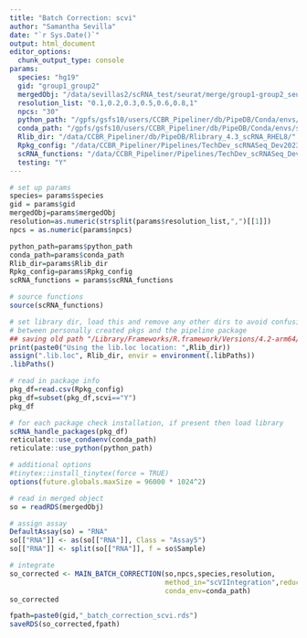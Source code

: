 ```yaml
---
title: "Batch Correction: scvi"
author: "Samantha Sevilla"
date: "`r Sys.Date()`"
output: html_document
editor_options: 
  chunk_output_type: console
params:
  species: "hg19"
  gid: "group1_group2"
  mergedObj: "/data/sevillas2/scRNA_test/seurat/merge/group1-group2_seurat_merged.rds"
  resolution_list: "0.1,0.2,0.3,0.5,0.6,0.8,1"
  npcs: "30"
  python_path: "/gpfs/gsfs10/users/CCBR_Pipeliner/db/PipeDB/Conda/envs/scvi-env/bin"
  conda_path: "/gpfs/gsfs10/users/CCBR_Pipeliner/db/PipeDB/Conda/envs/scvi-env"
  Rlib_dir: "/data/CCBR_Pipeliner/db/PipeDB/Rlibrary_4.3_scRNA_RHEL8/"
  Rpkg_config: "/data/CCBR_Pipeliner/Pipelines/TechDev_scRNASeq_Dev2023/SINCLAIR/conf/Rpack.config"
  scRNA_functions: "/data/CCBR_Pipeliner/Pipelines/TechDev_scRNASeq_Dev2023/SINCLAIR/bin/scRNA_functions.R"
  testing: "Y"
---
```


```r
# set up params
species= params$species
gid = params$gid
mergedObj=params$mergedObj
resolution=as.numeric(strsplit(params$resolution_list,",")[[1]])
npcs = as.numeric(params$npcs)

python_path=params$python_path
conda_path=params$conda_path
Rlib_dir=params$Rlib_dir
Rpkg_config=params$Rpkg_config
scRNA_functions = params$scRNA_functions
```

```r
# source functions
source(scRNA_functions)

# set library dir, load this and remove any other dirs to avoid confusion
# between personally created pkgs and the pipeline package
## saving old path "/Library/Frameworks/R.framework/Versions/4.2-arm64/Resources/library"
print(paste0("Using the lib.loc location: ",Rlib_dir))
assign(".lib.loc", Rlib_dir, envir = environment(.libPaths))
.libPaths()

# read in package info
pkg_df=read.csv(Rpkg_config)
pkg_df=subset(pkg_df,scvi=="Y")
pkg_df

# for each package check installation, if present then load library
scRNA_handle_packages(pkg_df)
reticulate::use_condaenv(conda_path) 
reticulate::use_python(python_path)

# additional options
#tinytex::install_tinytex(force = TRUE)
options(future.globals.maxSize = 96000 * 1024^2)
```

```r
# read in merged object
so = readRDS(mergedObj)

# assign assay
DefaultAssay(so) = "RNA"
so[["RNA"]] <- as(so[["RNA"]], Class = "Assay5")
so[["RNA"]] <- split(so[["RNA"]], f = so$Sample)

# integrate
so_corrected <- MAIN_BATCH_CORRECTION(so,npcs,species,resolution,
                                      method_in="scVIIntegration",reduction_in = "integrated.scvi",
                                      conda_env=conda_path)
so_corrected
```

```r
fpath=paste0(gid,"_batch_correction_scvi.rds")
saveRDS(so_corrected,fpath)
```
